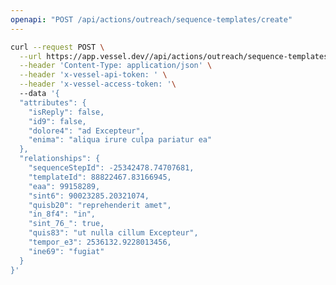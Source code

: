 ```yaml
---
openapi: "POST /api/actions/outreach/sequence-templates/create"
---
```


<RequestExample>

```bash Request
curl --request POST \
  --url https://app.vessel.dev//api/actions/outreach/sequence-templates/create \
  --header 'Content-Type: application/json' \
  --header 'x-vessel-api-token: ' \
  --header 'x-vessel-access-token: '\ 
  --data '{
  "attributes": {
    "isReply": false,
    "id9": false,
    "dolore4": "ad Excepteur",
    "enima": "aliqua irure culpa pariatur ea"
  },
  "relationships": {
    "sequenceStepId": -25342478.74707681,
    "templateId": 88822467.83166945,
    "eaa": 99158289,
    "sint6": 90023285.20321074,
    "quisb20": "reprehenderit amet",
    "in_8f4": "in",
    "sint_76_": true,
    "quis83": "ut nulla cillum Excepteur",
    "tempor_e3": 2536132.9228013456,
    "ine69": "fugiat"
  }
}'
```

</RequestExample>


      